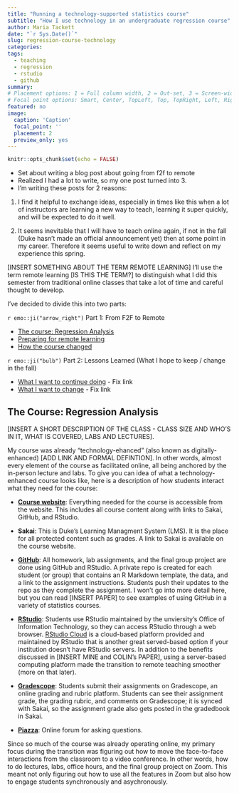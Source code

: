 ```yaml
---
title: "Running a technology-supported statistics course" 
subtitle: "How I use technology in an undergraduate regression course"
author: Maria Tackett
date: "`r Sys.Date()`"
slug: regression-course-technology
categories:
tags:
  - teaching
  - regression
  - rstudio
  - github
summary:
# Placement options: 1 = Full column width, 2 = Out-set, 3 = Screen-width
# Focal point options: Smart, Center, TopLeft, Top, TopRight, Left, Right, BottomLeft, Bottom, BottomRight
featured: no
image: 
  caption: 'Caption'
  focal_point: ''
  placement: 2
  preview_only: yes
---
```


```r
knitr::opts_chunk$set(echo = FALSE)
```

- Set about writing a blog post about going from f2f to remote 
- Realized I had a lot to write, so my one post turned into 3. 
- I'm writing these posts for 2 reasons: 

1. I find it helpful to exchange ideas, especially in times like this when a lot of instructors are learning a new way to teach, learning it super quickly, and will be expected to do it well. 

2. It seems inevitable that I will have to teach online again, if not in the fall (Duke hasn't made an official announcement yet) then at some point in my career. Therefore it seems useful to write down and reflect on my experience this spring. 


[INSERT SOMETHING ABOUT THE TERM REMOTE LEARNING]
I'll use the term remote learning [IS THIS THE TERM?] to distinguish what I did this semester from traditional online classes that take a lot of time and careful thought to develop. 

I've decided to divide this into two parts: 

`r emo::ji("arrow_right")` Part 1: From F2F to Remote

- [The course: Regression Analysis](#sta210)
- [Preparing for remote learning](#preparation)
- [How the course changed](#changes)

`r emo::ji("bulb")` Part 2: Lessons Learned (What I hope to keep / change in the fall)

- [What I want to continue doing](#went_well) - Fix link
- [What I want to change](#to_change) - Fix link
    
## The Course: Regression Analysis {#sta210}

[INSERT A SHORT DESCRIPTION OF THE CLASS - CLASS SIZE AND WHO'S IN IT, WHAT IS COVERED, LABS AND LECTURES]. 

My course was already "technology-ehanced" (also known as digitally-enhanced) [ADD LINK AND FORMAL DEFINTION]. In other words, almost every element of the course as facilitated online, all being anchored by the in-person lecture and labs. To give you can idea of what a technology-enhanced course looks like, here is a description of how students interact what they need for the course:

- [**Course website**](https://www2.stat.duke.edu/courses/Spring20/sta210.001/index.html): Everything needed for the course is accessible from the website. This includes all course content along with links to Sakai, GitHub, and RStudio.  

- **Sakai**: This is Duke's Learning Managment System (LMS). It is the place for all protected content such as grades. A link to Sakai is available on the course website. 

- [**GitHub**](https://github.com/sta210-sp20/): All homework, lab assignments, and the final group project are done using GitHub and RStudio. A private repo is created for each student (or group) that contains an R Markdown template, the data, and a link to the assignment instructions. Students push their updates to the repo as they complete the assignment. I won't go into more detail here, but you can read [INSERT PAPER] to see examples of using GitHub in a variety of statistics courses. 

- [**RStudio**](rstudio.com): Students use RStudio maintained by the unviersity's Office of Information Technology, so they can access RStudio through a web browser. [RStudio Cloud](rstudio.cloud) is a cloud-based platform provided and maintained by RStudio that is another great served-based option if your institution doesn't have RStudio servers. In addition to the benefits discussed in [INSERT MINE and COLIN's PAPER], using a server-based computing platform made the transition to remote teaching smoother (more on that later). 

- [**Gradescope**](https://www.gradescope.com/): Students submit their assignments on Gradescope, an online grading and rubric platform. Students can see their assignment grade, the grading rubric, and comments on Gradescope; it is synced with Sakai, so the assignment grade also gets posted in the gradedbook in Sakai.

- [**Piazza**](piazza.com): Online forum for asking questions.

Since so much of the course was already operating online, my primary focus during the transition was figuring out how to move the face-to-face interactions from the classroom to a video conference.  In other words, how to do lectures, labs, office hours, and the final group project on Zoom. This meant not only figuring out how to use all the features in Zoom but also how to engage students synchronously and asychronously. 

